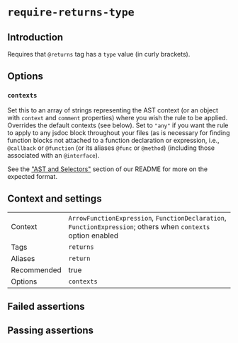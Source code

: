 # `require-returns-type`

## Introduction

Requires that `@returns` tag has a `type` value (in curly brackets).

## Options

### `contexts`

Set this to an array of strings representing the AST context (or an object with
`context` and `comment` properties) where you wish the rule to be applied.
Overrides the default contexts (see below). Set to `"any"` if you want
the rule to apply to any jsdoc block throughout your files (as is necessary
for finding function blocks not attached to a function declaration or
expression, i.e., `@callback` or `@function` (or its aliases `@func` or
`@method`) (including those associated with an `@interface`).

See the ["AST and Selectors"](../advanced/AST%20and%20Selectors.md)
section of our README for more on the expected format.

## Context and settings

|||
|---|---|
|Context|`ArrowFunctionExpression`, `FunctionDeclaration`, `FunctionExpression`; others when `contexts` option enabled|
|Tags|`returns`|
|Aliases|`return`|
|Recommended|true|
|Options|`contexts`|


## Failed assertions

<Assertions rule="requireReturnsType" />

## Passing assertions

<Assertions rule="requireReturnsType" passing />
